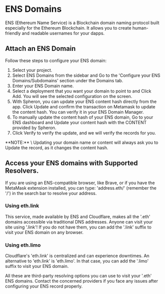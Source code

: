 
# ENS Domains

ENS (Ethereum Name Service) is a Blockchain domain naming protocol built especially for the Ethereum Blockchain. It allows you to create human-friendly and readable usernames for your dapps.

## Attach an ENS Domain

Follow these steps to configure your ENS domain:

1. Select your project.
2. Select ENS Domains from the sidebar and Go to the 'Configure your ENS Domains/Subdomains' section under the Domains tab.
3. Enter your ENS Domain name.
4. Select a deployment that you want your domain to point to and Click Add. You will see the selected configuration on the screen.
5. With Spheron, you can update your ENS content hash directly from the app. Click Update and confirm the transaction on Metamask to update the content hash. You can verify it in your ENS Domain Manager.
6. To manually update the content hash of your ENS domain, Go to your ENS dashboard and Update your content hash with the CONTENT provided by Spheron.
7. Click Verify to verify the update, and we will verify the records for you.

<Callout type="info">
  **NOTE:** \
  Updating your domain name or content will always ask you to Update
  the record, as it changes the content hash.
</Callout>

## Access your ENS domains with Supported Resolvers.

If you are using an ENS-compatible browser, like Brave, or if you have the MetaMask extension installed, you can type: 'address.eth/' (remember the '/') in the search bar to resolve your address.

### Using eth.link​

This service, made available by ENS and Cloudflare, makes all the '.eth' domains accessible via traditional DNS addresses. Anyone can visit your site using '.link'! If you do not have them, you can add the '.link' suffix to visit your ENS domain on any browser.

### Using eth.limo​

Cloudflare's 'eth.link' is centralized and can experience downtimes. An alternative to 'eth.link' is 'eth.limo'. In that case, you can add the '.limo' suffix to visit your ENS domain.

<Callout type="warning">
  All these are third-party resolving options you can use to visit your '.eth'
  ENS domains. Contact the concerned providers if you face any issues after
  configuring your ENS record properly.
</Callout>
